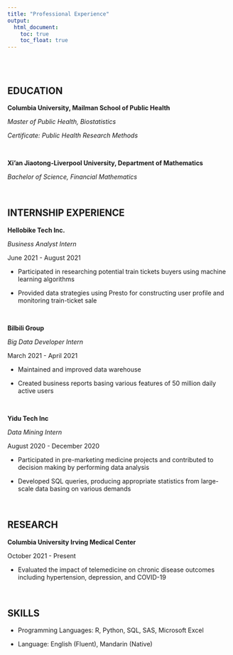 ```yaml
---
title: "Professional Experience"
output: 
  html_document:
    toc: true
    toc_float: true
---
```

\
\

## EDUCATION

**Columbia University, Mailman School of Public Health**

*Master of Public Health, Biostatistics*

*Certificate: Public Health Research Methods*  

 \
 
**Xi'an Jiaotong-Liverpool University, Department of Mathematics**

*Bachelor of Science, Financial Mathematics*

\

## INTERNSHIP EXPERIENCE

**Hellobike Tech Inc.**

*Business Analyst Intern*

June 2021 - August 2021

*   Participated in researching potential train tickets buyers using machine learning algorithms 

*   Provided data strategies using Presto for constructing user profile and monitoring train-ticket sale

\

**Bilbili Group**

*Big Data Developer Intern*

March 2021 - April 2021

*   Maintained and improved data warehouse

*   Created business reports basing various features of 50 million daily active users

\

**Yidu Tech Inc**

*Data Mining Intern*

August 2020 - December 2020

*   Participated in pre-marketing medicine projects and contributed to decision making by performing data analysis

*   Developed SQL queries, producing appropriate statistics from large-scale data basing on various demands

\

## RESEARCH

**Columbia University Irving Medical Center**

October 2021 - Present

*   Evaluated the impact of telemedicine on chronic disease outcomes including hypertension, depression, and COVID-19

\

## SKILLS

*   Programming Languages: R, Python, SQL, SAS, Microsoft Excel

*   Language: English (Fluent), Mandarin (Native)
